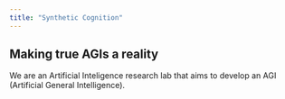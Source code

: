 ```yaml
---
title: "Synthetic Cognition"
---
```

## Making true AGIs a reality

We are an Artificial Inteligence research lab that aims to develop an AGI (Artificial General Intelligence).
